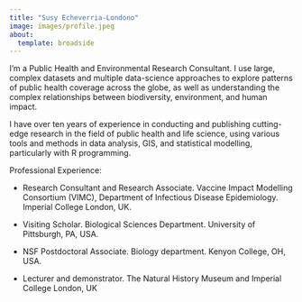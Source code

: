 ```yaml
---
title: "Susy Echeverria-Londono"
image: images/profile.jpeg
about:
  template: broadside
---
```



I'm a Public Health and Environmental Research Consultant. I use large, complex datasets and multiple data-science approaches to explore patterns of public health coverage across the globe, as well as understanding the complex relationships between biodiversity, environment, and human impact. 

I have over ten years of experience in conducting and publishing cutting-edge research in the field of public health and life science, using various tools and methods in data analysis, GIS, and statistical modelling, particularly with R programming.


Professional Experience:

- Research Consultant and Research Associate. Vaccine Impact Modelling Consortium (VIMC), Department of Infectious Disease Epidemiology. Imperial College London, UK.

- Visiting Scholar. Biological Sciences Department. University of Pittsburgh, PA, USA.

- NSF Postdoctoral Associate. Biology department. Kenyon College, OH, USA. 

- Lecturer and demonstrator. The Natural History Museum and Imperial College London, UK







